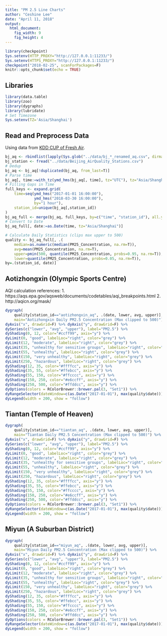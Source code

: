 ```yaml
---
title: "PM 2.5 Line Charts"
author: "Ceshine Lee"
date: "April 11, 2018"
output:
  html_document:
    fig_width: 9
    fig_height: 4
---
```


```r
library(checkpoint)
Sys.setenv(HTTP_PROXY="http://127.0.0.1:11233/")
Sys.setenv(HTTPS_PROXY="http://127.0.0.1:11233/")
checkpoint("2018-02-25", scanForPackages=F)
knitr::opts_chunk$set(echo = TRUE)
```

## Libraries

```r
library(data.table)
library(zoo)
library(dygraphs)
library(lubridate)
# Set Timezone
Sys.setenv(TZ='Asia/Shanghai')
```

## Read and Preprocess Data

Using data from [KDD CUP of Fresh Air](https://biendata.com/competition/kdd_2018/data/).

```r
bj_aq <- rbindlist(lapply(Sys.glob("../data/bj_*_renamed_aq.csv", dirmark = FALSE), fread))
bj_station <- fread("../data/Beijing_AirQuality_Stations.csv")
# Dedup
bj_aq <- bj_aq[!duplicated(bj_aq, from_last=T)]
# Parse time
bj_aq[, time:=with_tz(ymd_hms(bj_aq[, time], tz="UTC"), tz="Asia/Shanghai")]
# Filling Gaps in Time
full_keys <- expand.grid(
    time=seq(ymd_hms("2017-01-01 16:00:00"), 
             ymd_hms("2018-03-30 16:00:00"), 
             by="1 hour"),
    station_id=unique(bj_aq[,station_id])
)
bj_aq_full <- merge(bj_aq, full_keys, by=c("time", "station_id"), all.y=T)
# Convert to Date
bj_aq_full[, date:=as.Date(time, tz="Asia/Shanghai")]

# Calculate Daily Statistics (clips max upper to 500)
quality <- bj_aq_full[, .(
    median=as.numeric(median(PM25_Concentration, na.rm=T)), 
    avg=mean(PM25_Concentration, na.rm=T),
    upper=pmin(500, quantile(PM25_Concentration, probs=0.95, na.rm=T)), 
    lower=quantile(PM25_Concentration, probs=0.05, na.rm=T)), 
by=.(station_id, date)] 
```

## Aotizhongxin (Olympic Sports Centre)
AQI calculation references:
1. https://aqs.epa.gov/aqsweb/documents/codetables/aqi_breakpoints.html
2. http://aqicn.org/mask/

```r
dygraph(
    quality[station_id=="aotizhongxin_aq", .(date, lower, avg, upper)], 
    main="Aotizhongxin Daily PM2.5 Concentration (Max clipped to 500)") %>% 
dyAxis("x", drawGrid=F) %>% dyAxis("y", drawGrid=F) %>%
dySeries(c("lower", "avg", "upper"), label="PM2.5") %>%
dyShading(0, 12, color="#ccff99", axis="y") %>%
dyLimit(0, "good", labelLoc="right", color="grey") %>%
dyLimit(12, "moderate", labelLoc="right", color="grey") %>%
dyLimit(35, "unhealthy for sensitive groups", labelLoc="right", color="grey") %>%
dyLimit(55, "unhealthy", labelLoc="right", color="grey") %>%    
dyLimit(150, "very unhealthy", labelLoc="right", color="grey") %>% 
dyLimit(250, "hazardous", labelLoc="right", color="grey") %>% 
dyShading(12, 35, color="#ffffcc", axis="y") %>%
dyShading(35, 55, color="#ffebcc", axis="y") %>%
dyShading(55, 150, color="#ffcccc", axis="y") %>%
dyShading(150, 250, color="#e6ccff", axis="y") %>%
dyShading(250, 500, color="#ffddcc", axis="y") %>%
dyOptions(colors = RColorBrewer::brewer.pal(3, "Set1")) %>%
dyRangeSelector(dateWindow=c(as.Date("2017-01-01"), max(quality$date))) %>% 
dyLegend(width = 200, show = "follow")
```

## Tiantan (Temple of Heaven)
```r
dygraph(
    quality[station_id=="tiantan_aq", .(date, lower, avg, upper)], 
    main="Tiantan Daily PM2.5 Concentration (Max clipped to 500)") %>% 
dyAxis("x", drawGrid=F) %>% dyAxis("y", drawGrid=F) %>%
dySeries(c("lower", "avg", "upper"), label="PM2.5") %>%
dyShading(0, 12, color="#ccff99", axis="y") %>%
dyLimit(0, "good", labelLoc="right", color="grey") %>%
dyLimit(12, "moderate", labelLoc="right", color="grey") %>%
dyLimit(35, "unhealthy for sensitive groups", labelLoc="right", color="grey") %>%
dyLimit(55, "unhealthy", labelLoc="right", color="grey") %>%    
dyLimit(150, "very unhealthy", labelLoc="right", color="grey") %>% 
dyLimit(250, "hazardous", labelLoc="right", color="grey") %>% 
dyShading(12, 35, color="#ffffcc", axis="y") %>%
dyShading(35, 55, color="#ffebcc", axis="y") %>%
dyShading(55, 150, color="#ffcccc", axis="y") %>%
dyShading(150, 250, color="#e6ccff", axis="y") %>%
dyShading(250, 500, color="#ffddcc", axis="y") %>%
dyOptions(colors = RColorBrewer::brewer.pal(3, "Set1")) %>%
dyRangeSelector(dateWindow=c(as.Date("2017-01-01"), max(quality$date))) %>% 
dyLegend(width = 200, show = "follow")
```

## Miyun (A Suburban District)
```r
dygraph(
    quality[station_id=="miyun_aq", .(date, lower, avg, upper)], 
    main="Miyun Daily PM2.5 Concentration (Max clipped to 500)") %>% 
dyAxis("x", drawGrid=F) %>% dyAxis("y", drawGrid=F) %>%
dySeries(c("lower", "avg", "upper"), label="PM2.5") %>%
dyShading(0, 12, color="#ccff99", axis="y") %>%
dyLimit(0, "good", labelLoc="right", color="grey") %>%
dyLimit(12, "moderate", labelLoc="right", color="grey") %>%
dyLimit(35, "unhealthy for sensitive groups", labelLoc="right", color="grey") %>%
dyLimit(55, "unhealthy", labelLoc="right", color="grey") %>%    
dyLimit(150, "very unhealthy", labelLoc="right", color="grey") %>% 
dyLimit(250, "hazardous", labelLoc="right", color="grey") %>% 
dyShading(12, 35, color="#ffffcc", axis="y") %>%
dyShading(35, 55, color="#ffebcc", axis="y") %>%
dyShading(55, 150, color="#ffcccc", axis="y") %>%
dyShading(150, 250, color="#e6ccff", axis="y") %>%
dyShading(250, 500, color="#ffddcc", axis="y") %>%
dyOptions(colors = RColorBrewer::brewer.pal(3, "Set1")) %>%
dyRangeSelector(dateWindow=c(as.Date("2017-01-01"), max(quality$date))) %>% 
dyLegend(width = 200, show = "follow")
```